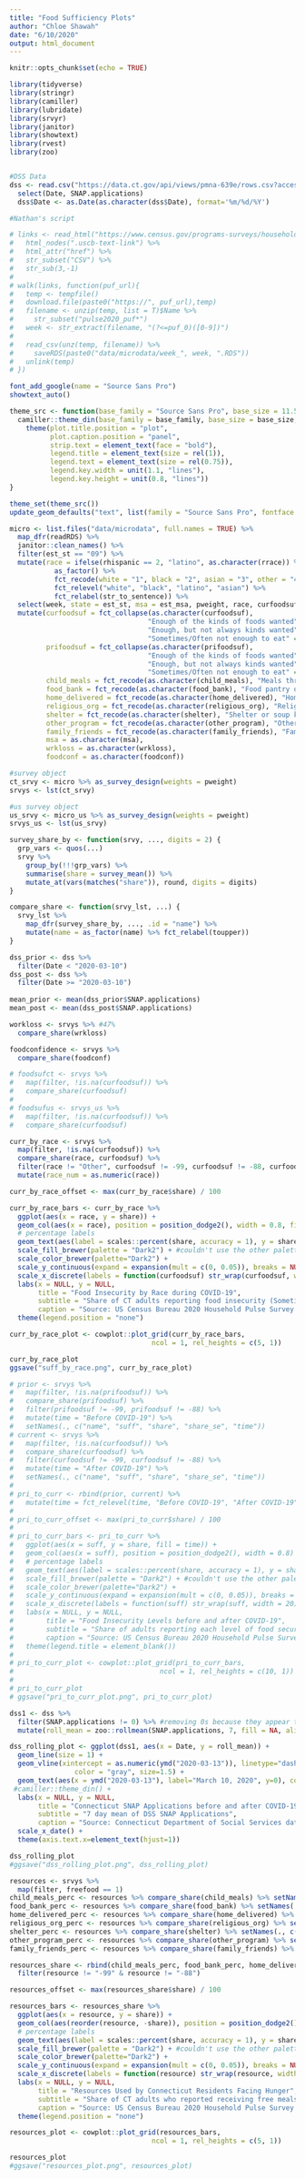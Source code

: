 ```yaml
---
title: "Food Sufficiency Plots"
author: "Chloe Shawah"
date: "6/10/2020"
output: html_document
---
```


```r
knitr::opts_chunk$set(echo = TRUE)

library(tidyverse)
library(stringr)
library(camiller)
library(lubridate)
library(srvyr)
library(janitor)
library(showtext)
library(rvest)
library(zoo)


#DSS Data
dss <- read.csv("https://data.ct.gov/api/views/pmna-639e/rows.csv?accessType=DOWNLOAD") %>% 
  select(Date, SNAP.applications)
  dss$Date <- as.Date(as.character(dss$Date), format='%m/%d/%Y') 

```

```r

#Nathan's script

# links <- read_html("https://www.census.gov/programs-surveys/household-pulse-survey/datasets.html") %>%
#   html_nodes(".uscb-text-link") %>%
#   html_attr("href") %>%
#   str_subset("CSV") %>%
#   str_sub(3,-1)
# 
# walk(links, function(puf_url){
#   temp <- tempfile()
#   download.file(paste0("https://", puf_url),temp)
#   filename <- unzip(temp, list = T)$Name %>%
#     str_subset("pulse2020_puf*")
#   week <- str_extract(filename, "(?<=puf_0)([0-9])")
# 
#   read_csv(unz(temp, filename)) %>%
#     saveRDS(paste0("data/microdata/week_", week, ".RDS"))
#   unlink(temp)
# })

```


```r

font_add_google(name = "Source Sans Pro")
showtext_auto()

theme_src <- function(base_family = "Source Sans Pro", base_size = 11.5, ...) {
  camiller::theme_din(base_family = base_family, base_size = base_size, ...) +
    theme(plot.title.position = "plot",
          plot.caption.position = "panel",
          strip.text = element_text(face = "bold"),
          legend.title = element_text(size = rel(1)),
          legend.text = element_text(size = rel(0.75)),
          legend.key.width = unit(1.1, "lines"),
          legend.key.height = unit(0.8, "lines"))
}

theme_set(theme_src())
update_geom_defaults("text", list(family = "Source Sans Pro", fontface = "bold"))


```


```r

micro <- list.files("data/microdata", full.names = TRUE) %>%
  map_dfr(readRDS) %>%
  janitor::clean_names() %>%
  filter(est_st == "09") %>% 
  mutate(race = ifelse(rhispanic == 2, "latino", as.character(rrace)) %>%
           as_factor() %>%
           fct_recode(white = "1", black = "2", asian = "3", other = "4") %>%
           fct_relevel("white", "black", "latino", "asian") %>%
           fct_relabel(str_to_sentence)) %>%
  select(week, state = est_st, msa = est_msa, pweight, race, curfoodsuf, prifoodsuf, freefood, child_meals = wherefree1, food_bank = wherefree2, home_delivered = wherefree3, religious_org = wherefree4, shelter = wherefree5, other_program = wherefree6, family_friends = wherefree7, wrkloss, foodconf) %>% 
  mutate(curfoodsuf = fct_collapse(as.character(curfoodsuf), 
                                  "Enough of the kinds of foods wanted" = "1",
                                  "Enough, but not always kinds wanted" = "2", 
                                  "Sometimes/Often not enough to eat" = c("3", "4")),
         prifoodsuf = fct_collapse(as.character(prifoodsuf), 
                                  "Enough of the kinds of foods wanted" = "1",
                                  "Enough, but not always kinds wanted" = "2", 
                                  "Sometimes/Often not enough to eat" = c("3", "4")),
         child_meals = fct_recode(as.character(child_meals), "Meals through schools or other programs aimed at children" = "1"),
         food_bank = fct_recode(as.character(food_bank), "Food pantry or food bank" = "1"),
         home_delivered = fct_recode(as.character(home_delivered), "Home-delivered meal service" = "1"),
         religious_org = fct_recode(as.character(religious_org), "Religious organization" = "1"),
         shelter = fct_recode(as.character(shelter), "Shelter or soup kitchen" = "1"),
         other_program = fct_recode(as.character(other_program), "Other community program" = "1"),
         family_friends = fct_recode(as.character(family_friends), "Family, friends, or neighbors" = "1"),
         msa = as.character(msa),
         wrkloss = as.character(wrkloss),
         foodconf = as.character(foodconf))


```

```r

#survey object
ct_srvy <- micro %>% as_survey_design(weights = pweight)
srvys <- lst(ct_srvy)

#us survey object
us_srvy <- micro_us %>% as_survey_design(weights = pweight)
srvys_us <- lst(us_srvy)                                       

survey_share_by <- function(srvy, ..., digits = 2) {
  grp_vars <- quos(...)
  srvy %>%
    group_by(!!!grp_vars) %>%
    summarise(share = survey_mean()) %>%
    mutate_at(vars(matches("share")), round, digits = digits)
}

compare_share <- function(srvy_lst, ...) {
  srvy_lst %>%
    map_dfr(survey_share_by, ..., .id = "name") %>%
    mutate(name = as_factor(name) %>% fct_relabel(toupper))
}

```

```r

dss_prior <- dss %>% 
  filter(Date < "2020-03-10")
dss_post <- dss %>% 
  filter(Date >= "2020-03-10")
  
mean_prior <- mean(dss_prior$SNAP.applications)
mean_post <- mean(dss_post$SNAP.applications)

```

```r

workloss <- srvys %>% #47%
  compare_share(wrkloss)

foodconfidence <- srvys %>% 
  compare_share(foodconf)

# foodsufct <- srvys %>%
#   map(filter, !is.na(curfoodsuf)) %>%
#   compare_share(curfoodsuf)
# 
# foodsufus <- srvys_us %>%
#   map(filter, !is.na(curfoodsuf)) %>%
#   compare_share(curfoodsuf)

```


```r

curr_by_race <- srvys %>%
  map(filter, !is.na(curfoodsuf)) %>%
  compare_share(race, curfoodsuf) %>%
  filter(race != "Other", curfoodsuf != -99, curfoodsuf != -88, curfoodsuf != "Enough of the kinds of foods wanted", curfoodsuf != "Enough, but not always kinds wanted") %>%
  mutate(race_num = as.numeric(race))

curr_by_race_offset <- max(curr_by_race$share) / 100

curr_by_race_bars <- curr_by_race %>% 
  ggplot(aes(x = race, y = share)) +
  geom_col(aes(x = race), position = position_dodge2(), width = 0.8, fill = "cyan4") +
  # percentage labels
  geom_text(aes(label = scales::percent(share, accuracy = 1), y = share - 2 * curr_by_race_offset), color = "white", vjust = 1, position = position_dodge2(width = 0.8)) +
  scale_fill_brewer(palette = "Dark2") + #couldn't use the other palette
  scale_color_brewer(palette="Dark2") +
  scale_y_continuous(expand = expansion(mult = c(0, 0.05)), breaks = NULL) +
  scale_x_discrete(labels = function(curfoodsuf) str_wrap(curfoodsuf, width = 20)) +
  labs(x = NULL, y = NULL,
       title = "Food Insecurity by Race during COVID-19",
       subtitle = "Share of CT adults reporting food insecurity (Sometimes/Often not enough to eat), April 23 to June 23, 2020",
       caption = "Source: US Census Bureau 2020 Household Pulse Survey microdata") +
  theme(legend.position = "none")

curr_by_race_plot <- cowplot::plot_grid(curr_by_race_bars,
                                   ncol = 1, rel_heights = c(5, 1))

curr_by_race_plot
ggsave("suff_by_race.png", curr_by_race_plot) 

```

```r

# prior <- srvys %>%
#   map(filter, !is.na(prifoodsuf)) %>%
#   compare_share(prifoodsuf) %>%
#   filter(prifoodsuf != -99, prifoodsuf != -88) %>% 
#   mutate(time = "Before COVID-19") %>% 
#   setNames(., c("name", "suff", "share", "share_se", "time"))
# current <- srvys %>%
#   map(filter, !is.na(curfoodsuf)) %>%
#   compare_share(curfoodsuf) %>%
#   filter(curfoodsuf != -99, curfoodsuf != -88) %>% 
#   mutate(time = "After COVID-19") %>% 
#   setNames(., c("name", "suff", "share", "share_se", "time"))
# 
# pri_to_curr <- rbind(prior, current) %>% 
#   mutate(time = fct_relevel(time, "Before COVID-19", "After COVID-19"))
# 
# pri_to_curr_offset <- max(pri_to_curr$share) / 100
# 
# pri_to_curr_bars <- pri_to_curr %>% 
#   ggplot(aes(x = suff, y = share, fill = time)) +
#   geom_col(aes(x = suff), position = position_dodge2(), width = 0.8) +
#   # percentage labels
#   geom_text(aes(label = scales::percent(share, accuracy = 1), y = share - 2 * curr_by_race_offset), color = "white", vjust = 1, position = position_dodge2(width = 0.8)) +
#   scale_fill_brewer(palette = "Dark2") + #couldn't use the other palette
#   scale_color_brewer(palette="Dark2") +
#   scale_y_continuous(expand = expansion(mult = c(0, 0.05)), breaks = NULL) +
#   scale_x_discrete(labels = function(suff) str_wrap(suff, width = 20)) +
#   labs(x = NULL, y = NULL,
#        title = "Food Insecurity Levels before and after COVID-19",
#        subtitle = "Share of adults reporting each level of food security, April 23 to June 23, 2020",
#        caption = "Source: US Census Bureau 2020 Household Pulse Survey microdata") +
#   theme(legend.title = element_blank())
# 
# pri_to_curr_plot <- cowplot::plot_grid(pri_to_curr_bars,
#                                    ncol = 1, rel_heights = c(10, 1))
# 
# pri_to_curr_plot
# ggsave("pri_to_curr_plot.png", pri_to_curr_plot)

```

```r

dss1 <- dss %>% 
  filter(SNAP.applications != 0) %>% #removing 0s because they appear to be errors -- 4/10 & 4/11 was Easter weekend
  mutate(roll_mean = zoo::rollmean(SNAP.applications, 7, fill = NA, align = "left"))

dss_rolling_plot <- ggplot(dss1, aes(x = Date, y = roll_mean)) +
  geom_line(size = 1) +
  geom_vline(xintercept = as.numeric(ymd("2020-03-13")), linetype="dashed", 
                color = "gray", size=1.5) +
  geom_text(aes(x = ymd("2020-03-13"), label="March 10, 2020", y=0), colour="gray", angle = 90, vjust = -1, hjust = -1.3, size = 4) +
 #camiller::theme_din() +
  labs(x = NULL, y = NULL,
       title = "Connecticut SNAP Applications before and after COVID-19",
       subtitle = "7 day mean of DSS SNAP Applications",
       caption = "Source: Connecticut Department of Social Services data") +
  scale_x_date() +
  theme(axis.text.x=element_text(hjust=1))

dss_rolling_plot
#ggsave("dss_rolling_plot.png", dss_rolling_plot)

```

```r

resources <- srvys %>%
  map(filter, freefood == 1)
child_meals_perc <- resources %>% compare_share(child_meals) %>% setNames(., c("name", "resource", "share", "share_se")) #40%
food_bank_perc <- resources %>% compare_share(food_bank) %>% setNames(., c("name", "resource", "share", "share_se")) #32%
home_delivered_perc <- resources %>% compare_share(home_delivered) %>% setNames(., c("name", "resource", "share", "share_se")) #1%
religious_org_perc <- resources %>% compare_share(religious_org) %>% setNames(., c("name", "resource", "share", "share_se")) #8%
shelter_perc <- resources %>% compare_share(shelter) %>% setNames(., c("name", "resource", "share", "share_se")) #5%
other_program_perc <- resources %>% compare_share(other_program) %>% setNames(., c("name", "resource", "share", "share_se")) #21%
family_friends_perc <- resources %>% compare_share(family_friends) %>% setNames(., c("name", "resource", "share", "share_se")) #13%

resources_share <- rbind(child_meals_perc, food_bank_perc, home_delivered_perc, religious_org_perc, shelter_perc, other_program_perc, family_friends_perc) %>% 
  filter(resource != "-99" & resource != "-88")

resources_offset <- max(resources_share$share) / 100

resources_bars <- resources_share %>% 
  ggplot(aes(x = resource, y = share)) +
  geom_col(aes(reorder(resource, -share)), position = position_dodge2(), width = 0.8, fill = "cyan4") +
  # percentage labels
  geom_text(aes(label = scales::percent(share, accuracy = 1), y = share - 2 * resources_offset), color = "black", vjust = -0.8, position = position_dodge2(width = 0.8)) +
  scale_fill_brewer(palette = "Dark2") + #couldn't use the other palette
  scale_color_brewer(palette="Dark2") +
  scale_y_continuous(expand = expansion(mult = c(0, 0.05)), breaks = NULL) +
  scale_x_discrete(labels = function(resource) str_wrap(resource, width = 15)) +
  labs(x = NULL, y = NULL,
       title = "Resources Used by Connecticut Residents Facing Hunger",
       subtitle = "Share of CT adults who reported receiving free meals, April 23 to June 23, 2020",
       caption = "Source: US Census Bureau 2020 Household Pulse Survey microdata") +
  theme(legend.position = "none")

resources_plot <- cowplot::plot_grid(resources_bars,
                                   ncol = 1, rel_heights = c(5, 1))

resources_plot
#ggsave("resources_plot.png", resources_plot)
```





